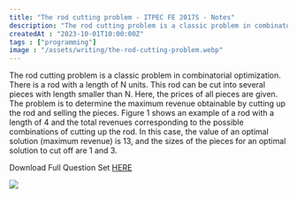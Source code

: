```yaml
---
title: "The rod cutting problem - ITPEC FE 2017S - Notes"
description: "The rod cutting problem is a classic problem in combinatorial optimization. There is a rod with a length of N units. This rod can be cut into several pieces with length smaller than N. Here, the prices of all pieces are given."
createdAt : "2023-10-01T10:00:00Z"
tags : ["programming"]
image : "/assets/writing/the-rod-cutting-problem.webp"
---
```

The rod cutting problem is a classic problem in combinatorial optimization. There is a rod with a length of N units. This rod can be cut into several pieces with length smaller than N. Here, the prices of all pieces are given. The problem is to determine the maximum revenue obtainable by cutting up the rod and selling the pieces. Figure 1 shows an example of a rod with a length of 4 and the total revenues corresponding to the possible combinations of cutting up the rod. In this case, the value of an optimal solution (maximum revenue) is 13, and the sizes of the pieces for an optimal solution to cut off are 1 and 3.

Download Full Question Set [HERE](https://itpec.org/pastexamqa/fe/2017S_FE.zip)



![](https://cdn.sanity.io/images/dm3kiwds/production/8b57f0a6d37f25cae8e4c1533f8873254f9b0ca7-595x1924.svg)